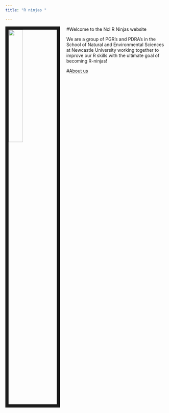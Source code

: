---
title: "R ninjas "

---

<img src= "images/github-octocat-rninja.png" style="width:30%; border:10px solid; margin-right: 20px" align= "left">

#Welcome to the Ncl R Ninjas website

We are a group of PGR's and PDRA's in the School of Natural and Environmental Sciences at Newcastle University working together to improve our R skills with the ultimate goal of becoming R-ninjas!

#[About us](about.html)

